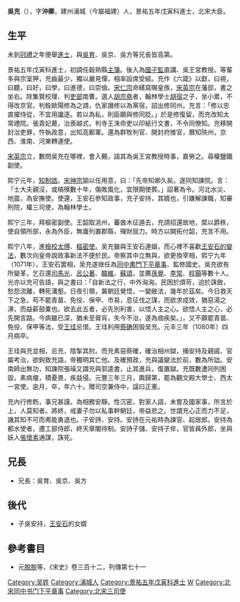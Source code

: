 '''吳充'''（{{bd|1021年||1080年}}），字'''沖卿'''，建州浦城（今屬福建）人，景祐五年戊寅科進士，北宋大臣。

== 生平 ==
未到[[冠禮|冠禮]]之年便舉[[進士|進士]]，與[[吳育_(宋朝)|吳育]]、吳京、吳方等兄長皆高第。

景祐五年戊寅科進士，初調任穀熟縣[[主簿|主簿]]。後入為[[國子監|國子監]]直講、吳王宮教授。等輩多與宗室狎，充齒最少，獨以嚴見憚，相率設席受經。充作《六箴》以獻，曰視，曰聽，曰好，曰學，曰進德，曰崇儉。[[宋仁宗|宋仁宗]]命繕寫賜皇族，[[宋英宗|宋英宗]]在藩邸，書之坐右。除集賢校理、判[[吏部|吏部]]南曹。選人[[胡宗堯|胡宗堯]]者，翰林學士[[胡宿|胡宿]]之子，坐小累，不得改京官。判銓歐陽修為之請，仇家譖修以為黨宿，詔出修同州。充言：「修以忠直擢侍從，不宜用讒逐。若以為私，則臣願與修同貶。」於是修復留，而充改知太常禮院。張貴妃薨，治喪越式，判寺王洙命吏以印紙行文書，不令同僚知。充移開封治吏罪，忤執政意，出知高郵軍。還為群牧判官、開封府推官，曆知陝州，京西、淮南、河東轉運使。

[[宋英宗|宋英宗]]立，數問吳充在哪裡，會入覲，語其為吳王宮教授時事，嘉勞之。尋權鹽鐵副使。

熙宁元年，[[知制誥|知制誥]]。[[宋神宗|宋神宗]]諭以任用意，曰：「先帝知卿久矣。遂同知諫院。言：「士大夫親沒，或槁殯數十年，傷敗風化，宜限期使葬。」詔著為令。河北水災、地震，為安撫使。使還，王安石參知政事，充子安持，其婿也，引嫌解諫職，知審刑院，權三司使，為翰林學士。

熙宁三年，拜樞密副使。王韶取洮州，蕃酋木征遁去，充請招還故地，縻以爵秩，使自領所部，永為外臣，無庸列置郡縣，殫財屈力。時方以開拓付韶，充言不用。

熙宁八年，進[[檢校|檢校]][[太傅|太傅]]、[[樞密使|樞密使]]。吴充雖與王安石連姻，而心裡不喜歡[[王安石變法|王安石的變法]]，數次向皇帝說政事新法不便於民。帝察其中立無與，欲更換宰相，熙宁九年（1071年），王安石罢相，吴充遂继任為[[同中書門下平章事|同中書門下平章事]]、監修國史。吳充欲有所變革，乞召還[[司馬光|司馬光]]、[[呂公著|呂公著]]、[[韓維|韓維]]、[[蘇頌|蘇頌]]，並薦[[孫覺|孫覺]]、[[李常|李常]]、[[程顥|程顥]]等數十人。光亦以充可告語，與之書曰：「自新法之行，中外洶洶。民困於煩苛，迫於誅斂，愁怨流離，轉死溝壑。日夜引領，冀朝廷覺悟，一變敝法，幾年於茲矣。今日救天下之急，苟不罷青苗、免役、保甲、市易，息征伐之謀，而欲求成效，猶惡湯之沸，而益薪鼓橐也。欲去此五者，必先別利害，以悟人主之心。欲悟人主之心，必先開言路。今病雖已深，猶未至膏肓，失今不治，遂為痼疾矣。」，又不願罷青苗、免役、保甲等法，受[[王珪|王珪]]忌恨。王珪利用[[蔡确|蔡确]]困毁吴充。元丰三年（1080年）四月病卒。

王珪與充並相，忌充，陰掣其肘。而充素惡蔡確，確治相州獄，捕安持及親戚、官屬考治，欲鉤致充語，帝獨明其亡他。及確預政，充與議變法於前，數為所詘。安南師出無功，知諫院張璪又謂充與郭逵書，止其進兵，復置獄。充既數遭同列困毀，素病瘤，積憂畏，疾益侵。元豐三年三月，輿歸第，罷為觀文殿大學士、西太一宮使。逾月，卒，年六十。贈司空兼侍中，諡曰正憲。

充內行修飭，事兄甚謹。為相務安靜。性沉密，對家人語，未嘗及國家事，所言於上，人莫知者。將終，戒妻子勿以私事幹朝廷，帝益悲之。世謂充心正而力不足，譏其知不可而弗能勇退也。子安詩、安持。安詩在元祐時為諫官、起居郎。安持為都水使者，遷工部侍郎，終天章閣待制。安詩子儲、安持子侔，官皆員外郎，坐與妖人[[張懷素|張懷素]]通謀，誅死。

== 兄長 ==
*兄長：吳育、吳京、吳方

== 後代 ==
*子吳安持，[[王安石|王安石]]的女婿

==參考書目==
* 元[[脫脫|脫脫]]等，《宋史》卷三百十二，列傳第七十一


[[Category:吴姓|Category:吴姓]]
[[Category:浦城人|Category:浦城人]]
[[Category:景祐五年戊寅科進士|Category:景祐五年戊寅科進士]]
[[Category:宋朝宰相|W]]
[[Category:北宋同中书门下平章事|Category:北宋同中书门下平章事]]
[[Category:北宋三司使|Category:北宋三司使]]